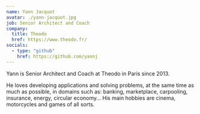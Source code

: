 ```yaml
---
name: Yann Jacquot
avatar: ./yann-jacquot.jpg
job: Senior Architect and Coach
company:
  title: Theodo
  href: https://www.theodo.fr/
socials:
  - type: "github"
    href: https://github.com/yannj
---
```


Yann is Senior Architect and Coach at Theodo in Paris since 2013.

He loves developing applications and solving problems, at the same time as much as possible, in domains such as: banking, marketplace, carpooling, insurance,
energy, circular economy... His main hobbies are cinema, motorcycles and games of all sorts.
